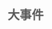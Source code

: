 {{需要扩展}}{{需要校对}}{{需要帮助}}
{{人物信息栏
|名称=ENA
|图片=ENA.jpg
|其他名称=ENA
|所属团体=Project Paryi
|性别=女
|生日=7月7日
|标签=P家
|youtube=[https://www.youtube.com/channel/UCAjPpHpxhxZF9EiROXwr9kQ]
|bilibili=无
|twitter=[https://twitter.com/ENA_Vtuber ENA_Vtuber]
|showroom=无
|一句话描述={{Tip|content=待补充}}
|人物描述=待补充<br /><br />
}}


== <font size="5" color="#5a5a5a" center>大事件</font> ==

{{时间轴/开始}}
{{时间轴/节点
|时间=2018年6月3日
|标题=待补充
|内容=待补充
}}
{{时间轴/结束}}
